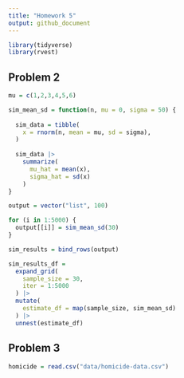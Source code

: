 ```yaml
---
title: "Homework 5"
output: github_document
---
```


```r
library(tidyverse)
library(rvest)
```
## Problem 2
```r
mu = c(1,2,3,4,5,6)

sim_mean_sd = function(n, mu = 0, sigma = 50) {
  
  sim_data = tibble(
    x = rnorm(n, mean = mu, sd = sigma),
  )
  
  sim_data |> 
    summarize(
      mu_hat = mean(x),
      sigma_hat = sd(x)
    )
}

output = vector("list", 100)

for (i in 1:5000) {
  output[[i]] = sim_mean_sd(30)
}

sim_results = bind_rows(output)

sim_results_df = 
  expand_grid(
    sample_size = 30,
    iter = 1:5000
  ) |> 
  mutate(
    estimate_df = map(sample_size, sim_mean_sd)
  ) |> 
  unnest(estimate_df)
```


## Problem 3

```r
homicide = read.csv("data/homicide-data.csv")
```

